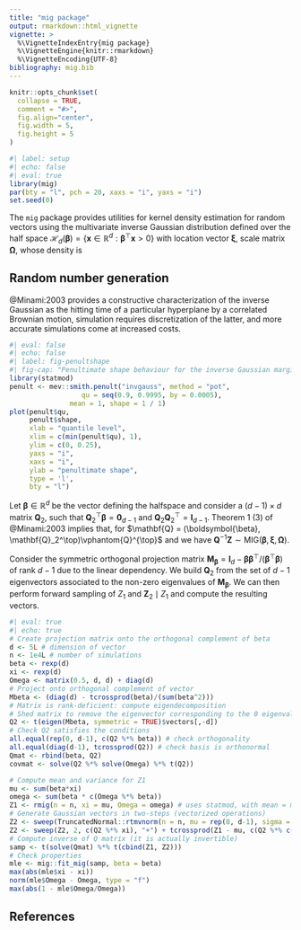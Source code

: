 ```yaml
---
title: "mig package"
output: rmarkdown::html_vignette
vignette: >
  %\VignetteIndexEntry{mig package}
  %\VignetteEngine{knitr::rmarkdown}
  %\VignetteEncoding{UTF-8}
bibliography: mig.bib
---
```


```r
knitr::opts_chunk$set(
  collapse = TRUE,
  comment = "#>",
  fig.align="center", 
  fig.width = 5, 
  fig.height = 5
)
```

```r
#| label: setup
#| echo: false
#| eval: true
library(mig)
par(bty = "l", pch = 20, xaxs = "i", yaxs = "i")
set.seed(0)
```

The `mig` package provides utilities for kernel density estimation for random vectors  using the multivariate inverse Gaussian distribution defined over the half space $\mathcal{H}_d(\boldsymbol{\beta}) = \{\boldsymbol{x} \in \mathbb{R}^d: \boldsymbol{\beta}^\top \boldsymbol{x} > 0\}$ with location vector $\boldsymbol{\xi}$, scale matrix $\boldsymbol{\Omega}$, whose density is 
\begin{align*}
\frac{\boldsymbol{\beta}^\top\boldsymbol{\xi}}{(2\pi)^{d/2}|\boldsymbol{\Omega}|}(\boldsymbol{\beta}^\top\boldsymbol{x})^{-d/2-1}\exp \left\{-\frac{(\boldsymbol{x} - \boldsymbol{\xi})^\top \boldsymbol{\Omega}^{-1}(\boldsymbol{x}-\boldsymbol{\xi})}{2\boldsymbol{\beta}^\top\boldsymbol{x}}\right\}, \qquad \boldsymbol{x} \in \mathcal{H}_d(\boldsymbol{\beta}).
\end{align*}



## Random number generation
 
 
@Minami:2003 provides a constructive characterization of the inverse Gaussian as the hitting time of a particular hyperplane by a correlated Brownian motion, simulation requires discretization of the latter, and more accurate simulations come at increased costs. 
 
```r
#| eval: false
#| echo: false
#| label: fig-penultshape
#| fig-cap: "Penultimate shape behaviour for the inverse Gaussian margin with $\\xi=1$ and \\Omega=1$."
library(statmod)
penult <- mev::smith.penult("invgauss", method = "pot",
                  qu = seq(0.9, 0.9995, by = 0.0005), 
               mean = 1, shape = 1 / 1)
plot(penult$qu, 
     penult$shape, 
     xlab = "quantile level",
     xlim = c(min(penult$qu), 1), 
     ylim = c(0, 0.25),
     yaxs = "i",
     xaxs = "i",
     ylab = "penultimate shape",
     type = 'l',
     bty = "l")
```


Let $\boldsymbol{\beta} \in \mathbb{R}^d$ be the vector defining the halfspace and consider a $(d-1) \times d$ matrix $\mathbf{Q}_2$, such that $\mathbf{Q}_2^\top\boldsymbol{\beta} = \boldsymbol{0}_{d-1}$ and $\mathbf{Q}_2\mathbf{Q}_2^\top = \mathbf{I}_{d-1}$. Theorem 1 (3) of @Minami:2003 implies that, for $\mathbf{Q} = (\boldsymbol{\beta}, \mathbf{Q}_2^\top)\vphantom{Q}^{\top}$ and
\begin{align*} 
Z_1 &\sim \mathsf{MIG}(\boldsymbol{\beta}^\top\boldsymbol{\xi}, \boldsymbol{\beta}^\top\boldsymbol{\Omega}\boldsymbol{\beta}) \\
\boldsymbol{Z}_2 \mid Z_1 = z_1 &\sim \mathsf{Norm}_{d-1}\left[\mathbf{Q}_2\{\boldsymbol{\xi} + \boldsymbol{\Omega}\boldsymbol{\beta}/(\boldsymbol{\beta}^\top\boldsymbol{\Omega}\boldsymbol{\beta})(z_1-\boldsymbol{\beta}^\top\boldsymbol{\xi})\}, z_1(\mathbf{Q}_2\boldsymbol{\Omega}^{-1}\mathbf{Q}_2^\top)^{-1}\right],
\end{align*}
we have $\mathbf{Q}^{-1}\boldsymbol{Z} \sim \mathsf{MIG}(\boldsymbol{\beta}, \boldsymbol{\xi}, \boldsymbol{\Omega})$.

Consider the symmetric orthogonal projection matrix $\mathbf{M}_{\boldsymbol{\beta}}=\mathbf{I}_d - \boldsymbol{\beta}\boldsymbol{\beta}^\top/(\boldsymbol{\beta}^\top\boldsymbol{\beta})$ of rank $d-1$ due to the linear dependency. We build $\mathbf{Q}_2$ from the set of $d-1$ eigenvectors associated to the non-zero eigenvalues of $\mathbf{M}_{\boldsymbol{\beta}}$. We can then perform forward sampling of $Z_1$ and $\boldsymbol{Z}_2 \mid Z_1$ and compute the resulting vectors.

```r
#| eval: true
#| echo: true
# Create projection matrix onto the orthogonal complement of beta
d <- 5L # dimension of vector
n <- 1e4L # number of simulations
beta <- rexp(d)
xi <- rexp(d)
Omega <- matrix(0.5, d, d) + diag(d)
# Project onto orthogonal complement of vector
Mbeta <- (diag(d) - tcrossprod(beta)/(sum(beta^2)))
# Matrix is rank-deficient: compute eigendecomposition 
# Shed matrix to remove the eigenvector corresponding to the 0 eigenvalue
Q2 <- t(eigen(Mbeta, symmetric = TRUE)$vectors[,-d])
# Check Q2 satisfies the conditions
all.equal(rep(0, d-1), c(Q2 %*% beta)) # check orthogonality
all.equal(diag(d-1), tcrossprod(Q2)) # check basis is orthonormal
Qmat <- rbind(beta, Q2)
covmat <- solve(Q2 %*% solve(Omega) %*% t(Q2))

# Compute mean and variance for Z1
mu <- sum(beta*xi)
omega <- sum(beta * c(Omega %*% beta))
Z1 <- rmig(n = n, xi = mu, Omega = omega) # uses statmod, with mean = mu and shape mu^2/omega
# Generate Gaussian vectors in two-steps (vectorized operations)
Z2 <- sweep(TruncatedNormal::rtmvnorm(n = n, mu = rep(0, d-1), sigma = covmat), 1, sqrt(Z1), "*")
Z2 <- sweep(Z2, 2, c(Q2 %*% xi), "+") + tcrossprod(Z1 - mu, c(Q2 %*% c(Omega %*% beta)/omega))
# Compute inverse of Q matrix (it is actually invertible)
samp <- t(solve(Qmat) %*% t(cbind(Z1, Z2)))
# Check properties
mle <- mig::fit_mig(samp, beta = beta)
max(abs(mle$xi - xi))
norm(mle$Omega - Omega, type = "f")
max(abs(1 - mle$Omega/Omega))
```

## References

